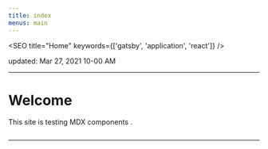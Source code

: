 ```yaml
---
title: index
menus: main
---
```




<SEO title="Home" keywords={['gatsby', 'application', 'react']} />

updated: Mar 27, 2021 10-00 AM

---

# Welcome

This site is testing MDX components .


<div style={{ maxWidth: '300px', marginBottom: '1.45rem' }}>
  <Image />
</div>

---

<!--
- <Link to="/testmdx/">test_mdx</Link>
- <Link to="/links/">MDX Technology Links</Link>
-->

